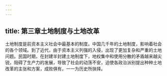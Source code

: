 ```yaml
---
---
---
```

title: 第三章土地制度与土地改革
---



土地制度是前资本主义社会中最基本的制度。中国几千年的土地制度，影响着社会的各个领域。到了近代，由于资本主义列强的入侵，出现了更加复杂和严重的土地问题。民国时期，在封建半封建土地制度下，地权集中和使用分散的矛盾越来越尖锐，阻碍了生产力的发展，导致了社会的动荡不安，迫使各政治派别提出种种土地改革的主张和方案，成败俱有，一一为历史所抉择。